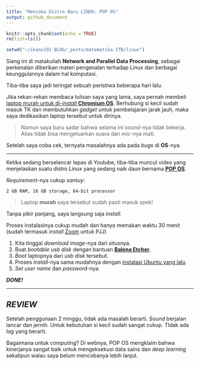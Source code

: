 ```yaml
---
title: "Mencoba Distro Baru LINUX: POP OS"
output: github_document
---
```


```r
knitr::opts_chunk$set(echo = TRUE)
rm(list=ls())

setwd("~/ikanx101 BLOG/_posts/matematika ITB/linux")
```

Siang ini di matakuliah __Network and Parallel Data Processing__, sebagai perkenalan diberikan materi pengenalan terhadap Linux dan berbagai keunggulannya dalam hal komputasi.

Tiba-tiba saya jadi teringat sebuah peristiwa beberapa hari lalu.

Jika rekan-rekan membaca tulisan saya yang lama, saya pernah membeli [laptop murah untuk di-_install_ __Chromium OS__](https://ikanx101.com/blog/laptop-chromium/). Berhubung si kecil sudah masuk TK dan membutuhkan _gadget_ untuk pembelajaran jarak jauh, maka saya dedikasikan laptop tersebut untuk dirinya.

> Namun saya baru sadar bahwa selama ini _sound_-nya tidak bekerja. Alias tidak bisa mengeluarkan suara dan _mic_-nya mati.

Setelah saya coba cek, ternyata masalahnya ada pada _bugs_ di __OS__-nya.

---

Ketika sedang berselancar lepas di Youtube, tiba-tiba muncul video yang menjelaskan suatu distro Linux yang sedang naik daun bernama [__POP OS__](https://pop.system76.com/).

_Requirement_-nya cukup _santuy_:

```
2 GB RAM, 16 GB storage, 64-bit processor
```

> Laptop __murah__ saya tersebut sudah pasti masuk spek!

Tanpa pikir panjang, saya langsung saja _install_.

Proses instalasinya cukup mudah dan hanya memakan waktu 30 menit (sudah termasuk _install_ [Zoom](https://zoom.us/) untuk PJJ)

1. Kita tinggal _download_ _image_-nya dari situsnya.
1. Buat _bootable usb disk_ dengan bantuan [__Balena Etcher__](https://www.balena.io/etcher/).
1. _Boot_ laptopnya dari _usb disk_ tersebut.
1. Proses _install_-nya sama mudahnya dengan [instalasi Ubuntu yang lalu](https://ikanx101.com/blog/review-ubuntu/).
1. _Set_ _user name_ dan _password_-nya.

___DONE!___

---

## _REVIEW_

Setelah penggunaan 2 minggu, tidak ada masalah berarti. _Sound_ berjalan lancar dan jernih. Untuk kebutuhan si kecil sudah sangat cukup. TIdak ada _lag_ yang berarti.

Bagaimana untuk _computing_? Di webnya, POP OS mengklaim bahwa kinerjanya sangat baik untuk mengeksekusi data sains dan _deep learning_ sekalipun walau saya belum mencobanya lebih lanjut.


